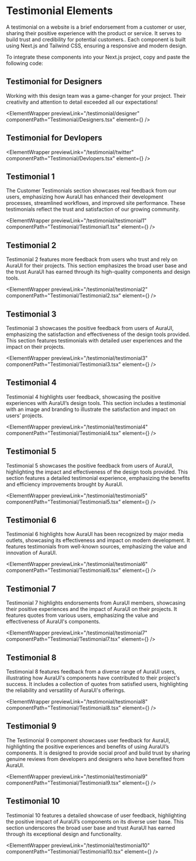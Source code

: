 
# Testimonial Elements

A testimonial on a website is a brief endorsement from a customer or user, sharing their positive experience with the product or service. It serves to build trust and credibility for potential customers.. Each component is built using Next.js and Tailwind CSS, ensuring a responsive and modern design.

To integrate these components into your Next.js project, copy and paste the following code:

## Testimonial for Designers

Working with this design team was a game-changer for your project. Their creativity and attention to detail exceeded all our expectations!

<ElementWrapper
  previewLink="/testimonial/designer"
  componentPath="Testimonial/Designers.tsx"
  element={<Designers />}
/>

## Testimonial for Devlopers

<ElementWrapper
  previewLink="/testimonial/twitter"
  componentPath="Testimonial/Devlopers.tsx"
  element={<Devlopers />}
/>

## Testimonial 1

The Customer Testimonials section showcases real feedback from our users, emphasizing how AuraUI has enhanced their development processes, streamlined workflows, and improved site performance. These testimonials reflect the trust and satisfaction of our growing community.

<ElementWrapper
  previewLink="/testimonial/testimonial1"
  componentPath="Testimonial/Testimonial1.tsx"
  element={<Testimonial1 />}
/>

## Testimonial 2

Testimonial 2 features more feedback from users who trust and rely on AuraUI for their projects. This section emphasizes the broad user base and the trust AuraUI has earned through its high-quality components and design tools.

<ElementWrapper
  previewLink="/testimonial/testimonial2"
  componentPath="Testimonial/Testimonial2.tsx"
  element={<Testimonial2 />}
/>

## Testimonial 3

Testimonial 3 showcases the positive feedback from users of AuraUI, emphasizing the satisfaction and effectiveness of the design tools provided. This section features testimonials with detailed user experiences and the impact on their projects.

<ElementWrapper
  previewLink="/testimonial/testimonial3"
  componentPath="Testimonial/Testimonial3.tsx"
  element={<Testimonial3 />}
/>

## Testimonial 4

Testimonial 4 highlights user feedback, showcasing the positive experiences with AuraUI’s design tools. This section includes a testimonial with an image and branding to illustrate the satisfaction and impact on users’ projects.

<ElementWrapper
  previewLink="/testimonial/testimonial4"
  componentPath="Testimonial/Testimonial4.tsx"
  element={<Testimonial4 />}
/>

## Testimonial 5

Testimonial 5 showcases the positive feedback from users of AuraUI, highlighting the impact and effectiveness of the design tools provided. This section features a detailed testimonial experience, emphasizing the benefits and efficiency improvements brought by AuraUI.

<ElementWrapper
  previewLink="/testimonial/testimonial5"
  componentPath="Testimonial/Testimonial5.tsx"
  element={<Testimonial5 />}
/>

## Testimonial 6

Testimonial 6 highlights how AuraUI has been recognized by major media outlets, showcasing its effectiveness and impact on modern development. It features testimonials from well-known sources, emphasizing the value and innovation of AuraUI.

<ElementWrapper
  previewLink="/testimonial/testimonial6"
  componentPath="Testimonial/Testimonial6.tsx"
  element={<Testimonial6 />}
/>

## Testimonial 7

Testimonial 7 highlights endorsements from AuraUI members, showcasing their positive experiences and the impact of AuraUI on their projects. It features quotes from various users, emphasizing the value and effectiveness of AuraUI's components.

<ElementWrapper
  previewLink="/testimonial/testimonial7"
  componentPath="Testimonial/Testimonial7.tsx"
  element={<Testimonial7 />}
/>

## Testimonial 8

Testimonial 8 features feedback from a diverse range of AuraUI users, illustrating how AuraUI's components have contributed to their project's success. It includes a collection of quotes from satisfied users, highlighting the reliability and versatility of AuraUI's offerings.

<ElementWrapper
  previewLink="/testimonial/testimonial8"
  componentPath="Testimonial/Testimonial8.tsx"
  element={<Testimonial8 />}
/>

## Testimonial 9

The Testimonial 9 component showcases user feedback for AuraUI, highlighting the positive experiences and benefits of using AuraUI’s components. It is designed to provide social proof and build trust by sharing genuine reviews from developers and designers who have benefited from AuraUI.

<ElementWrapper
  previewLink="/testimonial/testimonial9"
  componentPath="Testimonial/Testimonial9.tsx"
  element={<Testimonial9 />}
/>

## Testimonial 10

Testimonial 10 features a detailed showcase of user feedback, highlighting the positive impact of AuraUI’s components on its diverse user base. This section underscores the broad user base and trust AuraUI has earned through its exceptional design and functionality.

<ElementWrapper
  previewLink="/testimonial/testimonial10"
  componentPath="Testimonial/Testimonial10.tsx"
  element={<Testimonial10 />}
/>

